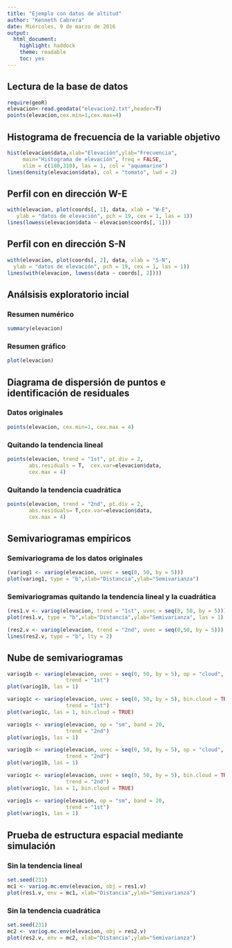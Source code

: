 ```yaml
---
title: "Ejemplo con datos de altitud"
author: "Kenneth Cabrera"
date: Miércoles, 9 de marzo de 2016
output:
  html_document:
    highlight: haddock
    theme: readable
    toc: yes
---
```


## Lectura de la base de datos
```r
require(geoR)
elevacion<-read.geodata("elevacion2.txt",header=T)
points(elevacion,cex.min=1,cex.max=4)
```

## Histograma de frecuencia de la variable objetivo
```r
hist(elevacion$data,xlab="Elevación",ylab="Frecuencia",
     main="Histograma de elevación", freq = FALSE,
     xlim = c(180,310), las = 1, col = "aquamarine")
lines(density(elevacion$data), col = "tomato", lwd = 2)
```

## Perfil con en dirección W-E
```r
with(elevacion, plot(coords[, 1], data, xlab = "W-E",
   ylab = "datos de elevación", pch = 19, cex = 1, las = 1))
lines(lowess(elevacion$data ~ elevacion$coords[, 1]))
```

## Perfil con en dirección S-N

```r
with(elevacion, plot(coords[, 2], data, xlab = "S-N",
  ylab = "datos de elevación", pch = 19, cex = 1, las = 1))
lines(with(elevacion, lowess(data ~ coords[, 2])))
```

## Análsisis exploratorio incial

### Resumen numérico
```r
summary(elevacion)
```

### Resumen gráfico
```r
plot(elevacion)
```



## Diagrama de dispersión de puntos e identificación de residuales

### Datos originales
```r
points(elevacion, cex.min=1, cex.max = 4)
```

### Quitando la tendencia lineal
```r
points(elevacion, trend = "1st", pt.div = 2, 
       abs.residuals = T,  cex.var=elevacion$data,
       cex.max = 4)            
```

### Quitando la tendencia cuadrática
```r
points(elevacion, trend = "2nd", pt.div = 2,
       abs.residuals= T,cex.var=elevacion$data,
       cex.max = 4)
```

## Semivariogramas empíricos
### Semivariograma de los datos originales
```r
(variog1 <- variog(elevacion, uvec = seq(0, 50, by = 5)))
plot(variog1, type = "b",xlab="Distancia",ylab="Semivarianza")
```

### Semivariogramas quitando la tendencia lineal y la cuadrática
```r
(res1.v <- variog(elevacion, trend = "1st", uvec = seq(0, 50, by = 5)))
plot(res1.v, type = "b",xlab="Distancia",ylab="Semivarianza", las = 1)

(res2.v <- variog(elevacion, trend = "2nd", uvec = seq(0,50, by = 5)))
lines(res2.v, type = "b", lty = 2)        
```

## Nube de semivariogramas
```r

variog1b <- variog(elevacion, uvec = seq(0, 50, by = 5), op = "cloud",
                   trend = "1st")
plot(variog1b, las = 1)

variog1c <- variog(elevacion, uvec = seq(0, 50, by = 5), bin.cloud = TRUE,
                   trend = "1st")
plot(variog1c, las = 1, bin.cloud = TRUE)

variog1s <- variog(elevacion, op = "sm", band = 20, 
                   trend = "2nd")
plot(variog1s, las = 1)

variog1b <- variog(elevacion, uvec = seq(0, 50, by = 5), op = "cloud",
                   trend = "2nd")
plot(variog1b, las = 1)

variog1c <- variog(elevacion, uvec = seq(0, 50, by = 5), bin.cloud = TRUE,
                   trend = "2nd")
plot(variog1c, las = 1, bin.cloud = TRUE)

variog1s <- variog(elevacion, op = "sm", band = 20, 
                   trend = "1st")
plot(variog1s, las = 1)
```


## Prueba de estructura espacial mediante simulación
### Sin la tendencia lineal
```r
set.seed(231)
mc1 <- variog.mc.env(elevacion, obj = res1.v)
plot(res1.v, env = mc1, xlab="Distancia",ylab="Semivarianza")
```

### Sin la tendencia cuadrática
```r
set.seed(231)
mc2 <- variog.mc.env(elevacion, obj = res2.v)
plot(res2.v, env = mc2, xlab="Distancia",ylab="Semivarianza")
```

